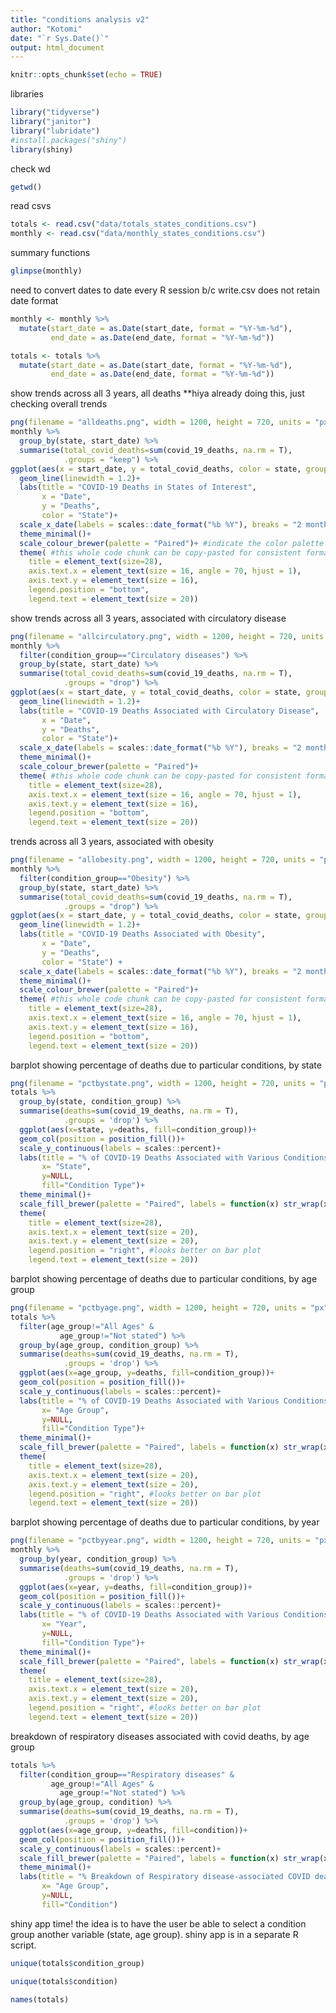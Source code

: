 ```yaml
---
title: "conditions analysis v2"
author: "Kotomi"
date: "`r Sys.Date()`"
output: html_document
---
```


```r
knitr::opts_chunk$set(echo = TRUE)
```
libraries
```r
library("tidyverse")
library("janitor")
library("lubridate")
#install.packages("shiny")
library(shiny)
```
check wd
```r
getwd()
```
read csvs
```r
totals <- read.csv("data/totals_states_conditions.csv")
monthly <- read.csv("data/monthly_states_conditions.csv")
```
summary functions
```r
glimpse(monthly)
```

need to convert dates to date every R session b/c write.csv does not retain date format
```r
monthly <- monthly %>% 
  mutate(start_date = as.Date(start_date, format = "%Y-%m-%d"),
         end_date = as.Date(end_date, format = "%Y-%m-%d"))

totals <- totals %>% 
  mutate(start_date = as.Date(start_date, format = "%Y-%m-%d"),
         end_date = as.Date(end_date, format = "%Y-%m-%d"))
```

show trends across all 3 years, all deaths **hiya already doing this, just checking overall trends
```r
png(filename = "alldeaths.png", width = 1200, height = 720, units = "px") #turning this into a png, defining filename and dimensions
monthly %>%
  group_by(state, start_date) %>% 
  summarise(total_covid_deaths=sum(covid_19_deaths, na.rm = T),
            .groups = "keep") %>% 
ggplot(aes(x = start_date, y = total_covid_deaths, color = state, group = state)) +
  geom_line(linewidth = 1.2)+
  labs(title = "COVID-19 Deaths in States of Interest", 
       x = "Date", 
       y = "Deaths", 
       color = "State")+
  scale_x_date(labels = scales::date_format("%b %Y"), breaks = "2 months")+
  theme_minimal()+
  scale_colour_brewer(palette = "Paired")+ #indicate the color palette
  theme( #this whole code chunk can be copy-pasted for consistent formatting of title, axis labels, legends
    title = element_text(size=28),
    axis.text.x = element_text(size = 16, angle = 70, hjust = 1),
    axis.text.y = element_text(size = 16),
    legend.position = "bottom",
    legend.text = element_text(size = 20))
```


show trends across all 3 years, associated with circulatory disease
```r
png(filename = "allcirculatory.png", width = 1200, height = 720, units = "px")
monthly %>% 
  filter(condition_group=="Circulatory diseases") %>% 
  group_by(state, start_date) %>% 
  summarise(total_covid_deaths=sum(covid_19_deaths, na.rm = T),
            .groups = "drop") %>% 
ggplot(aes(x = start_date, y = total_covid_deaths, color = state, group = state)) +
  geom_line(linewidth = 1.2)+
  labs(title = "COVID-19 Deaths Associated with Circulatory Disease", 
       x = "Date", 
       y = "Deaths", 
       color = "State")+
  scale_x_date(labels = scales::date_format("%b %Y"), breaks = "2 months")+
  theme_minimal()+
  scale_colour_brewer(palette = "Paired")+
  theme( #this whole code chunk can be copy-pasted for consistent formatting of title, axis labels, legends
    title = element_text(size=28),
    axis.text.x = element_text(size = 16, angle = 70, hjust = 1),
    axis.text.y = element_text(size = 16),
    legend.position = "bottom",
    legend.text = element_text(size = 20))
```

trends across all 3 years, associated with obesity
```r
png(filename = "allobesity.png", width = 1200, height = 720, units = "px")
monthly %>% 
  filter(condition_group=="Obesity") %>% 
  group_by(state, start_date) %>% 
  summarise(total_covid_deaths=sum(covid_19_deaths, na.rm = T),
            .groups = "drop") %>% 
ggplot(aes(x = start_date, y = total_covid_deaths, color = state, group = state)) +
  geom_line(linewidth = 1.2)+
  labs(title = "COVID-19 Deaths Associated with Obesity", 
       x = "Date", 
       y = "Deaths", 
       color = "State") +
  scale_x_date(labels = scales::date_format("%b %Y"), breaks = "2 months") +
  theme_minimal()+
  scale_colour_brewer(palette = "Paired")+
  theme( #this whole code chunk can be copy-pasted for consistent formatting of title, axis labels, legends
    title = element_text(size=28),
    axis.text.x = element_text(size = 16, angle = 70, hjust = 1),
    axis.text.y = element_text(size = 16),
    legend.position = "bottom",
    legend.text = element_text(size = 20))
```

barplot showing percentage of deaths due to particular conditions, by state
```r
png(filename = "pctbystate.png", width = 1200, height = 720, units = "px")
totals %>% 
  group_by(state, condition_group) %>% 
  summarise(deaths=sum(covid_19_deaths, na.rm = T),
            .groups = 'drop') %>% 
  ggplot(aes(x=state, y=deaths, fill=condition_group))+
  geom_col(position = position_fill())+
  scale_y_continuous(labels = scales::percent)+
  labs(title = "% of COVID-19 Deaths Associated with Various Conditions, by State",
       x= "State",
       y=NULL,
       fill="Condition Type")+
  theme_minimal()+
  scale_fill_brewer(palette = "Paired", labels = function(x) str_wrap(x, width = 40))+ #applies text wrapping in the legend at ~40 characters?
  theme( 
    title = element_text(size=28),
    axis.text.x = element_text(size = 20), 
    axis.text.y = element_text(size = 20),
    legend.position = "right", #looks better on bar plot
    legend.text = element_text(size = 20))

```

barplot showing percentage of deaths due to particular conditions, by age group
```r
png(filename = "pctbyage.png", width = 1200, height = 720, units = "px")
totals %>% 
  filter(age_group!="All Ages" &
           age_group!="Not stated") %>% 
  group_by(age_group, condition_group) %>% 
  summarise(deaths=sum(covid_19_deaths, na.rm = T),
            .groups = 'drop') %>% 
  ggplot(aes(x=age_group, y=deaths, fill=condition_group))+
  geom_col(position = position_fill())+
  scale_y_continuous(labels = scales::percent)+
  labs(title = "% of COVID-19 Deaths Associated with Various Conditions, by Age Group",
       x= "Age Group",
       y=NULL,
       fill="Condition Type")+
  theme_minimal()+
  scale_fill_brewer(palette = "Paired", labels = function(x) str_wrap(x, width = 40))+ #applies text wrapping in the legend at ~40 characters?
  theme( 
    title = element_text(size=28),
    axis.text.x = element_text(size = 20),
    axis.text.y = element_text(size = 20),
    legend.position = "right", #looks better on bar plot
    legend.text = element_text(size = 20))
```

barplot showing percentage of deaths due to particular conditions, by year
```r
png(filename = "pctbyyear.png", width = 1200, height = 720, units = "px")
monthly %>%  
  group_by(year, condition_group) %>% 
  summarise(deaths=sum(covid_19_deaths, na.rm = T),
            .groups = 'drop') %>% 
  ggplot(aes(x=year, y=deaths, fill=condition_group))+
  geom_col(position = position_fill())+
  scale_y_continuous(labels = scales::percent)+
  labs(title = "% of COVID-19 Deaths Associated with Various Conditions, by Year",
       x= "Year",
       y=NULL,
       fill="Condition Type")+
  theme_minimal()+
  scale_fill_brewer(palette = "Paired", labels = function(x) str_wrap(x, width = 40))+ #applies text in the legend wrapping at ~40 characters?
  theme( 
    title = element_text(size=28),
    axis.text.x = element_text(size = 20),
    axis.text.y = element_text(size = 20),
    legend.position = "right", #looks better on bar plot
    legend.text = element_text(size = 20))
```

breakdown of respiratory diseases associated with covid deaths, by age group
```r
totals %>% 
  filter(condition_group=="Respiratory diseases" & 
         age_group!="All Ages" &
           age_group!="Not stated") %>% 
  group_by(age_group, condition) %>% 
  summarise(deaths=sum(covid_19_deaths, na.rm = T),
            .groups = 'drop') %>% 
  ggplot(aes(x=age_group, y=deaths, fill=condition))+
  geom_col(position = position_fill())+
  scale_y_continuous(labels = scales::percent)+
  scale_fill_brewer(palette = "Paired", labels = function(x) str_wrap(x, width = 40))+ #applies text in the legend wrapping at ~40 characters?
  theme_minimal()+
  labs(title = "% Breakdown of Respiratory disease-associated COVID deaths, by Age Group",
       x= "Age Group",
       y=NULL,
       fill="Condition")
```

shiny app time! the idea is to have the user be able to select a condition group another variable (state, age group). shiny app is in a separate R script.

```r
unique(totals$condition_group)
```
```r
unique(totals$condition)
```


```r
names(totals)
```




